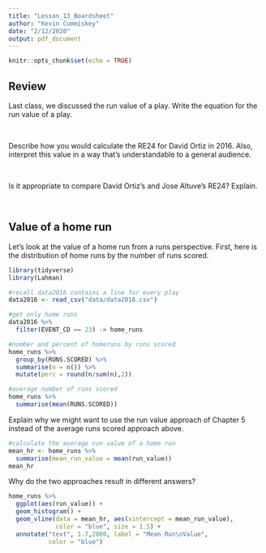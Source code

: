 ```yaml
---
title: "Lesson_13_Boardsheet"
author: "Kevin Cummiskey"
date: "2/12/2020"
output: pdf_document
---
```


```r
knitr::opts_chunk$set(echo = TRUE)
```

## Review

Last class, we discussed the run value of a play.  Write the equation for the run value of a play.

&nbsp;

Describe how you would calculate the RE24 for David Ortiz in 2016. Also, interpret this value in a way that's understandable to a general audience.

&nbsp;

Is it appropriate to compare David Ortiz's and Jose Altuve's RE24? Explain.

&nbsp;

## Value of a home run

Let's look at the value of a home run from a runs perspective.  First, here is the distribution of home runs by the number of runs scored.

```r
library(tidyverse)
library(Lahman)

#recall data2016 contains a line for every play
data2016 <- read_csv("data/data2016.csv")

#get only home runs
data2016 %>% 
  filter(EVENT_CD == 23) -> home_runs

#number and percent of homeruns by runs scored
home_runs %>% 
  group_by(RUNS.SCORED) %>% 
  summarise(n = n()) %>%
  mutate(perc = round(n/sum(n),2))

#average number of runs scored
home_runs %>% 
  summarise(mean(RUNS.SCORED))
```

Explain why we might want to use the run value approach of Chapter 5 instead of the average runs scored approach above.  

\vspace{1in}

```r
#calculate the average run value of a home run
mean_hr <- home_runs %>% 
  summarise(mean_run_value = mean(run_value))
mean_hr
```

Why do the two approaches result in different answers?

\vspace{1in}

```r
home_runs %>% 
  ggplot(aes(run_value)) +
  geom_histogram() +
  geom_vline(data = mean_hr, aes(xintercept = mean_run_value),
             color = "blue", size = 1.5) +
  annotate("text", 1.7,2000, label = "Mean Run\nValue",
           color = "blue")
```
